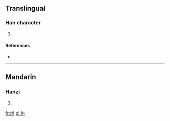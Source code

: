 ==Translingual==

===Han character===
{{Han char|rn=86|rad=火|as=06|sn=10|four=9380<sub>0</sub>|canj=火木卜 (FDY)}}

# {{defn|Han|sort=火06}}

====References====
* {{Han ref|kx=0671.030|dkj=19021|hdz=32199.020|uh=70DE|ud=28894|bh=D273|bd=53875}}

----

==Mandarin==

===Hanzi===
{{cmn-hanzi|pin=[[pò]] ([[po4]])|wg=p'o<sup>4</sup>}}

# {{defn|Mandarin|sort=火06}}

[[fr:烞]]
[[pl:烞]]
